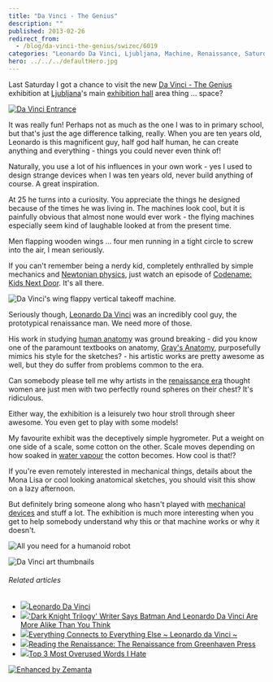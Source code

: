 ```yaml
---
title: "Da Vinci - The Genius"
description: ""
published: 2013-02-26
redirect_from:
  - /blog/da-vinci-the-genius/swizec/6019
categories: "Leonardo Da Vinci, Ljubljana, Machine, Renaissance, Saturday, Travel + Events"
hero: ../../../defaultHero.jpg
---
```


Last Saturday I got a chance to visit the new [Da Vinci - The Genius](http://davinci.si) exhibition at [Ljubljana](<http://maps.google.com/maps?ll=46.0555555556,14.5083333333&spn=0.1,0.1&q=46.0555555556,14.5083333333 (Ljubljana)&t=h> "Ljubljana")'s main [exhibition hall](http://en.wikipedia.org/wiki/Convention_center "Convention center") area thing ... space?

[![Da Vinci Entrance](https://swizec.com/wp-content/uploads/2013/02/da-vinci-entrance-1024x764.jpg "Da Vinci Entrance")](http://swizec.com/wp-content/uploads/2013/02/da-vinci-entrance.jpg)

It was really fun! Perhaps not as much as the one I was to in primary school, but that's just the age difference talking, really. When you are ten years old, Leonardo is this magnificent guy, half god half human, he can create anything and everything - things you could never even think of!

Naturally, you use a lot of his influences in your own work - yes I used to design strange devices when I was ten years old, never build anything of course. A great inspiration.

At 25 he turns into a curiosity. You appreciate the things he designed because of the times he was living in. The machines look cool, but it is painfully obvious that almost none would ever work - the flying machines especially seem kind of laughable looked at from the present time.

Men flapping wooden wings ... four men running in a tight circle to screw into the air, I mean seriously.

If you can't remember being a nerdy kid, completely enthralled by simple mechanics and [Newtonian physics](http://en.wikipedia.org/wiki/Classical_mechanics "Classical mechanics"), just watch an episode of [Codename: Kids Next Door](http://www.imdb.com/title/tt0312109/ "Codename: Kids Next Door"). It's all there.

![Da Vinci's wing flappy vertical takeoff machine.](https://swizec.com/wp-content/uploads/2013/02/da-vinci-vertical-takeoff-764x1024.jpg "Da Vinci's wing flappy vertical takeoff machine.")

Seriously though, [Leonardo Da Vinci](http://en.wikipedia.org/wiki/Leonardo_da_Vinci "Leonardo da Vinci") was an incredibly cool guy, the prototypical renaissance man. We need more of those.

His work in studying [human anatomy](http://en.wikipedia.org/wiki/Human_anatomy "Human anatomy") was ground breaking - did you know one of the paramount textbooks on anatomy, [Gray's Anatomy](http://en.wikipedia.org/wiki/Gray%27s_anatomy), purposefully mimics his style for the sketches? - his artistic works are pretty awesome as well, but they do suffer from problems common to the era.

Can somebody please tell me why artists in the [renaissance era](http://en.wikipedia.org/wiki/Renaissance "Renaissance") thought women are just men with two perfectly round spheres on their chest? It's ridiculous.

Either way, the exhibition is a leisurely two hour stroll through sheer awesome. You even get to play with some models!

My favourite exhibit was the deceptively simple hygrometer. Put a weight on one side of a scale, some cotton on the other. Scale moves depending on how soaked in [water vapour](http://en.wikipedia.org/wiki/Water_vapor "Water vapor") the cotton becomes. How cool is that!?

If you're even remotely interested in mechanical things, details about the Mona Lisa or cool looking anatomical sketches, you should visit this show on a lazy afternoon.

But definitely bring someone along who hasn't played with [mechanical devices](http://en.wikipedia.org/wiki/Machine "Machine") and stuff a lot. The exhibition is much more interesting when you get to help somebody understand why this or that machine works or why it doesn't.

![All you need for a humanoid robot](https://swizec.com/wp-content/uploads/2013/02/da-vinci-robot-764x1024.jpg "All you need for a humanoid robot")

![Da Vinci art thumbnails](https://swizec.com/wp-content/uploads/2013/02/da-vinci-art-1024x764.jpg "Da Vinci art thumbnails")

###### Related articles

- [![](https://i.zemanta.com/143343807_80_80.jpg)](http://chasepage.net/2013/02/06/37/)[Leonardo Da Vinci](http://chasepage.net/2013/02/06/37/)
- [![](https://i.zemanta.com/136423848_80_80.jpg)](http://www.businessinsider.com/batman-and-leonardo-da-vinci-common-links-2013-1)['Dark Knight Trilogy' Writer Says Batman And Leonardo Da Vinci Are More Alike Than You Think](http://www.businessinsider.com/batman-and-leonardo-da-vinci-common-links-2013-1)
- [![](https://i.zemanta.com/135252313_80_80.jpg)](http://christcenteredteaching.wordpress.com/2012/12/31/everything-connects-to-everything-else-leonardo-da-vinci/)[Everything Connects to Everything Else ~ Leonardo da Vinci ~](http://christcenteredteaching.wordpress.com/2012/12/31/everything-connects-to-everything-else-leonardo-da-vinci/)
- [![](https://i.zemanta.com/147734613_80_80.jpg)](http://maphead.wordpress.com/2013/02/24/reading-the-renaissance-the-renaissance-from-greenhaven-press/)[Reading the Renaissance: The Renaissance from Greenhaven Press](http://maphead.wordpress.com/2013/02/24/reading-the-renaissance-the-renaissance-from-greenhaven-press/)
- [![](https://i.zemanta.com/147835963_80_80.jpg)](http://scottmdewey.wordpress.com/2013/02/25/overused-words/)[Top 3 Most Overused Words I Hate](http://scottmdewey.wordpress.com/2013/02/25/overused-words/)

[![Enhanced by Zemanta](https://img.zemanta.com/zemified_e.png?x-id=7643b8b1-54f5-403f-9b79-a6b617d96da0)](http://www.zemanta.com/?px "Enhanced by Zemanta")
